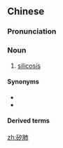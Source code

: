 ==Chinese==
{{zh-forms}}
{{zh-wp}}

===Pronunciation===
{{zh-pron
|m=矽fèi
|cat=n
}}

===Noun===
{{zh-noun}}

# {{lb|zh|diseases|dated|_|in Mainland}} [[silicosis]]

====Synonyms====
* {{zh-l|硅肺}}
* {{zh-l|塵肺}}

====Derived terms====
{{zh-der|矽肺病}}

{{zh-cat|Pulmonology}}

[[zh:矽肺]]